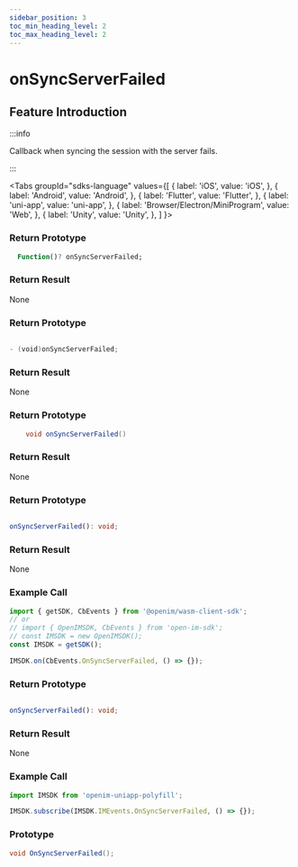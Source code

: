 ```yaml
---
sidebar_position: 3
toc_min_heading_level: 2
toc_max_heading_level: 2
---
```


# onSyncServerFailed

## Feature Introduction

:::info

Callback when syncing the session with the server fails.

:::

<Tabs
groupId="sdks-language"
values={[
{ label: 'iOS', value: 'iOS', },
{ label: 'Android', value: 'Android', },
{ label: 'Flutter', value: 'Flutter', },
{ label: 'uni-app', value: 'uni-app', },
{ label: 'Browser/Electron/MiniProgram', value: 'Web', },
{ label: 'Unity', value: 'Unity', },
]
}>

<TabItem value="Flutter">

### Return Prototype

```dart showLineNumbers
  Function()? onSyncServerFailed;
```

### Return Result

None

</TabItem>

<TabItem value="iOS">

### Return Prototype

```swift showLineNumbers

- (void)onSyncServerFailed;

```

### Return Result

None

</TabItem>

<TabItem value="Android">

### Return Prototype

```java showLineNumbers
    void onSyncServerFailed()
```

### Return Result

None

</TabItem>

<TabItem value="Web">

### Return Prototype

```ts showLineNumbers

onSyncServerFailed(): void;

```

### Return Result

None

### Example Call

```js showLineNumbers
import { getSDK, CbEvents } from '@openim/wasm-client-sdk';
// or
// import { OpenIMSDK, CbEvents } from 'open-im-sdk';
// const IMSDK = new OpenIMSDK();
const IMSDK = getSDK();

IMSDK.on(CbEvents.OnSyncServerFailed, () => {});
```

</TabItem>

<TabItem value="uni-app">

### Return Prototype

```ts showLineNumbers

onSyncServerFailed(): void;

```

### Return Result

None

### Example Call

```js showLineNumbers
import IMSDK from 'openim-uniapp-polyfill';

IMSDK.subscribe(IMSDK.IMEvents.OnSyncServerFailed, () => {});
```

</TabItem>

<TabItem value="Unity">

### Prototype

```C# showLineNumbers
void OnSyncServerFailed();
```

</TabItem>

</Tabs>